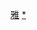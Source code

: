 {{Userbox
|border-s=1
|border-c=black
|id-s=10
|id-c=white
|id-fc=#000095
|id={{Font|font=Microsoft YaHei|微軟<br />雅黑}}
|info-s=9
|info-c=#dfdfdf
|info-fc=black
|info=<span style="font-family:Microsoft YaHei">這個用戶使用'''[[微軟雅黑]]'''瀏覽[[維基百科]]。</span>
}}
<includeonly>[[Category:按瀏覽字型分類的維基人|雅]]</includeonly>
<noinclude>[[Category:按瀏覽字型分類的維基人|*]]</noinclude>